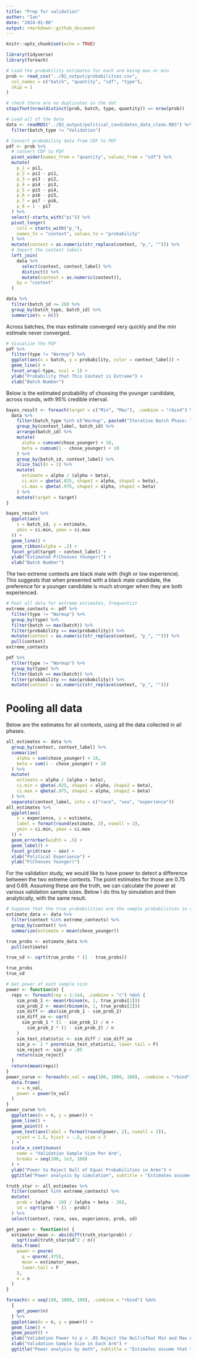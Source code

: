 ```yaml
---
title: "Prep for validation"
author: "Ian"
date: "2024-01-08"
output: rmarkdown::github_document
---
```


```r
knitr::opts_chunk$set(echo = TRUE)
```

```r
library(tidyverse)
library(foreach)

# Load the probability estimates for each arm being max or min
prob <- read_csv("../02_output/probabilities.csv",
  col_names = c("batch", "quantity", "cdf", "type"),
  skip = 1
)

# check there are no duplicates in the dat
stopifnot(nrow(distinct(prob, batch, type, quantity)) == nrow(prob))

# Load all of the data
data <- readRDS("../02_output/political_candidates_data_clean.RDS") %>%
  filter(batch_type != "Validation")

# Convert probability data from CDF to PDF
pdf <- prob %>%
  # convert CDF to PDF
  pivot_wider(names_from = "quantity", values_from = "cdf") %>%
  mutate(
    p_1 = pi1,
    p_2 = pi2 - pi1,
    p_3 = pi3 - pi2,
    p_4 = pi4 - pi3,
    p_5 = pi5 - pi4,
    p_6 = pi6 - pi5,
    p_7 = pi7 - pi6,
    p_8 = 1 - pi7
  ) %>%
  select(-starts_with("pi")) %>%
  pivot_longer(
    cols = starts_with("p_"),
    names_to = "context", values_to = "probability"
  ) %>%
  mutate(context = as.numeric(str_replace(context, "p_", ""))) %>%
  # Import the context labels
  left_join(
    data %>%
      select(context, context_label) %>%
      distinct() %>%
      mutate(context = as.numeric(context)),
    by = "context"
  )

data %>%
  filter(batch_id <= 20) %>%
  group_by(batch_type, batch_id) %>%
  summarize(n = n())
```

Across batches, the max estimate converged very quickly and the min estimate never converged.

```r
# Visualize the PDF
pdf %>%
  filter(type != "Warmup") %>%
  ggplot(aes(x = batch, y = probability, color = context_label)) +
  geom_line() +
  facet_wrap(~type, ncol = 1) +
  ylab("Probability that This Context is Extreme") +
  xlab("Batch Number")
```

\clearpage

Below is the estimated probability of choosing the younger candidate, across rounds, with 95% credible interval.

```r
bayes_result <- foreach(target = c("Min", "Max"), .combine = "rbind") %do% {
  data %>%
    filter(batch_type %in% c("Warmup", paste0("Iterative Batch Phase: ", target))) %>%
    group_by(context_label, batch_id) %>%
    arrange(batch_id) %>%
    mutate(
      alpha = cumsum(chose_younger) + 10,
      beta = cumsum(1 - chose_younger) + 10
    ) %>%
    group_by(batch_id, context_label) %>%
    slice_tail(n = 1) %>%
    mutate(
      estimate = alpha / (alpha + beta),
      ci.min = qbeta(.025, shape1 = alpha, shape2 = beta),
      ci.max = qbeta(.975, shape1 = alpha, shape2 = beta)
    ) %>%
    mutate(target = target)
}

bayes_result %>%
  ggplot(aes(
    x = batch_id, y = estimate,
    ymin = ci.min, ymax = ci.max
  )) +
  geom_line() +
  geom_ribbon(alpha = .2) +
  facet_grid(target ~ context_label) +
  ylab("Estimated P(Chooses Younger)") +
  xlab("Batch Number")
```

The two extreme contexts are black male with (high or low experience). This suggests that when presented with a black male candidate, the preference for a younger candidate is much stronger when they are both experienced.

```r
# Pool all data for extreme estimates, frequentist
extreme_contexts <- pdf %>%
  filter(type != "Warmup") %>%
  group_by(type) %>%
  filter(batch == max(batch)) %>%
  filter(probability == max(probability)) %>%
  mutate(context = as.numeric(str_replace(context, "p_", ""))) %>%
  pull(context)
extreme_contexts

pdf %>%
  filter(type != "Warmup") %>%
  group_by(type) %>%
  filter(batch == max(batch)) %>%
  filter(probability == max(probability)) %>%
  mutate(context = as.numeric(str_replace(context, "p_", "")))
```

\clearpage

# Pooling all data

Below are the estimates for all contexts, using all the data collected in all phases.

```r
all_estimates <- data %>%
  group_by(context, context_label) %>%
  summarize(
    alpha = sum(chose_younger) + 10,
    beta = sum(1 - chose_younger) + 10
  ) %>%
  mutate(
    estimate = alpha / (alpha + beta),
    ci.min = qbeta(.025, shape1 = alpha, shape2 = beta),
    ci.max = qbeta(.975, shape1 = alpha, shape2 = beta)
  ) %>%
  separate(context_label, into = c("race", "sex", "experience"))
all_estimates %>%
  ggplot(aes(
    x = experience, y = estimate,
    label = format(round(estimate, 2), nsmall = 2),
    ymin = ci.min, ymax = ci.max
  )) +
  geom_errorbar(width = .5) +
  geom_label() +
  facet_grid(race ~ sex) +
  xlab("Political Experience") +
  ylab("P(Chooses Younger)")
```

For the validation study, we would like to have power to detect a difference between the two extreme contexts. The point estimates for those are 0.75 and 0.69. Assuming these are the truth, we can calculate the power at various validation sample sizes. Below I do this by simulation and then analytically, with the same result.

```r
# Suppose that the true probabilities are the sample probabilities in our data
estimate_data <- data %>%
  filter(context %in% extreme_contexts) %>%
  group_by(context) %>%
  summarize(estimate = mean(chose_younger))

true_probs <- estimate_data %>%
  pull(estimate)

true_sd <- sqrt(true_probs * (1 - true_probs))

true_probs
true_sd
```

```r
# Get power at each sample size
power <- function(n) {
  reps <- foreach(rep = 1:1e4, .combine = "c") %do% {
    sim_prob_1 <- mean(rbinom(n, 1, true_probs[1]))
    sim_prob_2 <- mean(rbinom(n, 1, true_probs[2]))
    sim_diff <- abs(sim_prob_1 - sim_prob_2)
    sim_diff_se <- sqrt(
      sim_prob_1 * (1 - sim_prob_1) / n +
        sim_prob_2 * (1 - sim_prob_2) / n
    )
    sim_test_statistic <- sim_diff / sim_diff_se
    sim_p <- 2 * pnorm(sim_test_statistic, lower.tail = F)
    sim_reject <- sim_p < .05
    return(sim_reject)
  }
  return(mean(reps))
}
power_curve <- foreach(n_val = seq(100, 1000, 100), .combine = "rbind") %do% {
  data.frame(
    n = n_val,
    power = power(n_val)
  )
}
power_curve %>%
  ggplot(aes(x = n, y = power)) +
  geom_line() +
  geom_point() +
  geom_text(aes(label = format(round(power, 2), nsmall = 2)),
    vjust = 1.5, hjust = -.5, size = 3
  ) +
  scale_x_continuous(
    name = "Validation Sample Size Per Arm",
    breaks = seq(100, 1e3, 100)
  ) +
  ylab("Power to Reject Null of Equal Probabilities in Arms") +
  ggtitle("Power analysis by simulation", subtitle = "Estimates assume that the true arm-specific probability of choosing the younger candidate\nequals the sample mean estimate from the warmup + iterative batch phase data")
```

```r
truth_star <- all_estimates %>%
  filter(context %in% extreme_contexts) %>%
  mutate(
    prob = (alpha - 10) / (alpha + beta - 20),
    sd = sqrt(prob * (1 - prob))
  ) %>%
  select(context, race, sex, experience, prob, sd)

get_power <- function(n) {
  estimator_mean <- abs(diff(truth_star$prob)) /
    sqrt(sum(truth_star$sd^2 / n))
  data.frame(
    power = pnorm(
      q = qnorm(.975),
      mean = estimator_mean,
      lower.tail = F
    ),
    n = n
  )
}

foreach(n = seq(100, 1000, 100), .combine = "rbind") %do%
  {
    get_power(n)
  } %>%
  ggplot(aes(x = n, y = power)) +
  geom_line() +
  geom_point() +
  ylab("Validation Power to p < .05 Reject the Null\nThat Min and Max Arms Are Equal") +
  xlab("Validation Sample Size in Each Arm") +
  ggtitle("Power analysis by math", subtitle = "Estimates assume that the true arm-specific probability of choosing the younger candidate\nequals the sample mean estimate from the warmup + iterative batch phase data")
```

